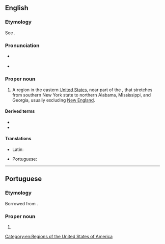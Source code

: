 ==English==
{{wikipedia}}

===Etymology===
See {{m|en|Appalachian}}.

===Pronunciation===
* {{a|northern US}} {{IPA|en|/ˌæ.pəˈleɪ.(t)ʃə/}}
*: {{rhymes|en|eɪʃə}}
* {{a|southern US}} {{IPA|en|/ˌæ.pəˈlæ.tʃə/}}
*: {{rhymes|en|ætʃə}}

===Proper noun===
{{en-proper noun}}

# A region in the eastern [[United States]], near part of the {{w|Appalachian Mountains}}, that stretches from southern New York state to northern Alabama, Mississippi, and Georgia, usually excluding [[New England]].

====Derived terms====
* {{l|en|Appalachian}}
* {{l|en|Appalachians}}

====Translations====
{{trans-top|a region in the eastern United States, near part of the Appalachian Mountains}}
* Latin: {{t|la|Appalachia}}
{{trans-mid}}
* Portuguese: {{t|pt|Appalachia|f}}
{{trans-bottom}}

[[Category:en:Regions of the United States of America]]

----

==Portuguese==

===Etymology===
Borrowed from {{bor|pt|en|Appalachia}}.

===Proper noun===
{{pt-proper noun|f}}

# {{place|pt|region|in the eastern|c/United States|t1=Appalachia}}

{{topics|pt|United States of America}}